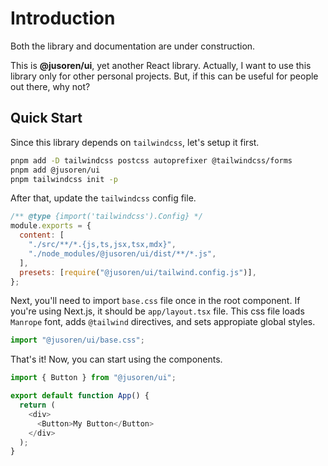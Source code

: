 
# Introduction

<Callout type="warning">
  Both the library and documentation are under construction.
</Callout>

This is **@jusoren/ui**, yet another React library. Actually, I want to use this
library only for other personal projects. But, if this can be useful for people out there,
why not?

## Quick Start

Since this library depends on `tailwindcss`, let's setup it first.

```bash copy
pnpm add -D tailwindcss postcss autoprefixer @tailwindcss/forms
pnpm add @jusoren/ui
pnpm tailwindcss init -p
```

After that, update the `tailwindcss` config file.

```js copy
/** @type {import('tailwindcss').Config} */
module.exports = {
  content: [
    "./src/**/*.{js,ts,jsx,tsx,mdx}",
    "./node_modules/@jusoren/ui/dist/**/*.js",
  ],
  presets: [require("@jusoren/ui/tailwind.config.js")],
};
```

Next, you'll need to import `base.css` file once in the root component. If you're using Next.js, it should be `app/layout.tsx` file.
This css file loads `Manrope` font, adds `@tailwind` directives, and sets appropiate global styles.

```js copy
import "@jusoren/ui/base.css";
```

That's it! Now, you can start using the components.

```js filename="App.tsx" copy
import { Button } from "@jusoren/ui";

export default function App() {
  return (
    <div>
      <Button>My Button</Button>
    </div>
  );
}
```

